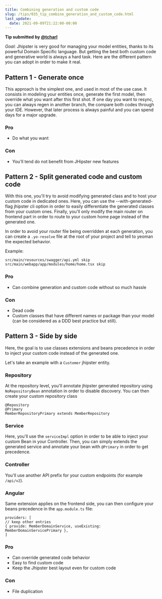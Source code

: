 ```yaml
---
title: Combining generation and custom code
slug: /tips/035_tip_combine_generation_and_custom_code.html
last_update:
  date: 2021-09-09T21:22:00-00:00
---
```


__Tip submitted by [@tcharl](https://github.com/tcharl)__

_Goal:_ Jhipster is very good for managing your model entities, thanks to its powerful Domain Specific language.
But getting the best both custom code and generative world is  always a hard task.
Here are the different pattern you can adopt in order to make it real. 


## Pattern 1 - Generate once

This approach is the simplest one, and used in most of the use case.
It consists in modeling your entities once, generate the first model, then override what you want after this first shot.
If one day you want to resync, you can always regen in another branch, the compare both codes through your IDE.
However, that later process is always painful and you can spend days for a major upgrade.

### Pro

- Do what you want

### Con
 
- You'll tend do not benefit from JHipster new features


## Pattern 2 - Split generated code and custom code

With this one, you'll try to avoid modifying generated class and to host your custom code in dedicated ones.
Here, you can use the --with-generated-flag jhipster cli option in order to easily differentiate the generated classes from your custom ones.
Finally, you'll only modify the main router on frontend part in order to route to your custom home page instead of the generated one.

In order to avoid your router file being overridden at each generation, you can create a `.yo-resolve` file at the root of your project and tell to yeoman the expected behavior.

Example:

```
src/main/resources/swagger/api.yml skip
src/main/webapp/app/modules/home/home.tsx skip
```

### Pro

- Can combine generation and custom code without so much hassle

### Con

- Dead code
- Custom classes that have different names or package than your model (can be considered as a DDD best practice but still).


## Pattern 3 - Side by side

Here, the goal is to use classes extensions and beans precedence in order to inject your custom code instead of the generated one.

Let's take an example with a `Customer` jhipster entity.

### Repository

At the repository level, you'll annotate jhipster generated repository using `NoRepositoryBean` annotation in order to disable discovery.
You can then create your custom repository class

```
@Repository
@Primary
MemberRepositoryPrimary extends MemberRepository
```

### Service

Here, you'll use the `serviceImpl` option in order to be able to inject your custom Bean in your Controller.
Then, you can simply extends the generated service and annotate your bean with `@Primary` in order to get precedence.

### Controller

You'll use another API prefix for your custom endpoints (for example `/api/v2`).

### Angular

Same extension applies on the frontend side, you can then configure your beans precedence in the `app.module.ts` file:
```
providers: [
// keep other entries
{ provide: MemberDomainService, useExisting: MemberDomainServicePrimary },
]
```

### Pro

- Can override generated code behavior
- Easy to find custom code
- Keep the Jhipster best layout even for custom code

### Con

- File duplication
